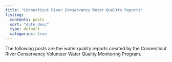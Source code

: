 ```yaml
---
title: "Connecticut River Conservancy Water Quality Reports"
listing:
  contents: posts
  sort: "date desc"
  type: default
  categories: true
---
```


The following posts are the water quality reports created by the Connecticut River Conservancy Volunteer Water Quality Monitoring Program.